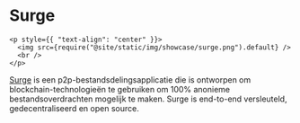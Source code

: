 # Surge

```mdx-code-block
<p style={{ "text-align": "center" }}>
  <img src={require("@site/static/img/showcase/surge.png").default} />
  <br />
</p>
```

[Surge](https://getsurge.io/) is een p2p-bestandsdelingsapplicatie die is ontworpen om blockchain-technologieën te gebruiken om 100% anonieme bestandsoverdrachten mogelijk te maken. Surge is end-to-end versleuteld, gedecentraliseerd en open source.